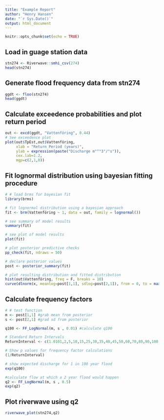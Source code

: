 ---
title: "Example Report"
author: "Henry Hansen"
date: "`r Sys.Date()`"
output: html_document
---

```{r setup, include=FALSE}
knitr::opts_chunk$set(echo = TRUE)
```

## Load in guage station data
```{r}
stn274 <- Riverwave::smhi_csv(274)
head(stn274)
```

## Generate flood frequency data from stn274
```{r}
ggdt <- floo(stn274)
head(ggdt)
```

## Calculate exceedence probabilities and plot return period
```{r}
out <- excd(ggdt, "Vattenföring", 0.44)
# See exceedence plot
plot(out$TpEst,out$Vattenföring,
     xlab = "Return Period (years)",
     ylab = expression(paste("Discharge m"^"3"/"s")),
     cex.lab=1.2,
     mgp=c(2,1,0))
```

## Fit lognormal distribution using bayesian fitting procedure
```{r}
# # load brms for bayesian fit
library(brms)

# fit lognormal distribution using a bayesian approach
fit <- brm(Vattenföring ~ 1, data = out, family = lognormal())

# see summary of model results
summary(fit)

# see plot of model results
plot(fit)

# plot posterior predictive checks
pp_check(fit, ndraws = 50)

# declare posterior values
post <- posterior_summary(fit)

# plot resulting distribution and fitted distribution
hist(out$Vattenföring, freq = F, breaks = 10)
curve(dlnorm(x, meanlog=post[1,1], sdlog=post[2,1]), from = 0, to = max(out$Vattenföring), add = T)

```

## Calculate frequency factors

```{r}
# # test function
m <- post[1,1] #grab mean from posterior
s <- post[2,1] #grad sd from posterior

q100 <- FF_LogNormal(m, s , 0.01) #calculate q100

# Standard Return Intervals
ReturnInterval <- c(1.0101,2,5,10,15,25,30,35,40,45,50,60,70,80,90,100,150,200)

# Show p values for frequency factor calculations
(1/ReturnInterval)

# show expected discharge for 1 in 100 year flood
exp(q100)

#calculate flow at which a 2 year flood would happen
q2 <- FF_LogNormal(m, s , 0.5) 
exp(q2)
```

## Plot riverwave using q2
```{r}
riverwave_plot(stn274,q2)
```

